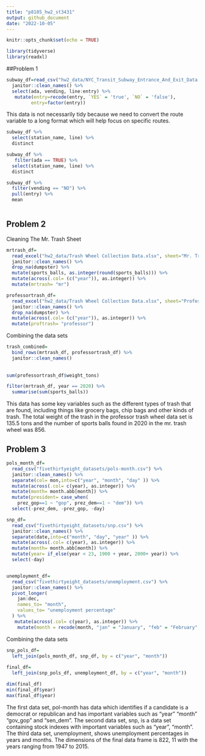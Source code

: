 ```yaml
---
title: "p8105_hw2_st3431"
output: github_document
date: "2022-10-05"
---
```


```r
knitr::opts_chunk$set(echo = TRUE)
```

```r
library(tidyverse)
library(readxl)
```

##Problem 1 

```r
subway_df=read_csv("hw2_data/NYC_Transit_Subway_Entrance_And_Exit_Data.csv") %>% 
  janitor::clean_names() %>%
  select(ada, vending, line:entry) %>%
   mutate(entry=recode(entry, `YES` = 'true', `NO` = 'false'), 
         entry=factor(entry))

```

This data is not necessarily tidy because we need to convert the route variable to a long format which will help focus on specific routes. 

```r
subway_df %>% 
  select(station_name, line) %>% 
  distinct

subway_df %>% 
   filter(ada == TRUE) %>% 
  select(station_name, line) %>% 
  distinct

subway_df %>% 
  filter(vending == "NO") %>% 
  pull(entry) %>% 
  mean
```

```r
```

## Problem 2 

Cleaning The Mr. Trash Sheet

```r
mrtrash_df=
  read_excel("hw2_data/Trash Wheel Collection Data.xlsx", sheet="Mr. Trash Wheel") %>% 
  janitor::clean_names() %>% 
  drop_na(dumpster) %>% 
  mutate(sports_balls, as.integer(round(sports_balls))) %>% 
  mutate(across(.col= (c("year")), as.integer)) %>% 
  mutate(mrtrash= "mr")
```

```r
professortrash_df=
  read_excel("hw2_data/Trash Wheel Collection Data.xlsx", sheet="Professor Trash Wheel") %>% 
  janitor::clean_names() %>% 
  drop_na(dumpster) %>% 
  mutate(across(.col= (c("year")), as.integer)) %>% 
  mutate(proftrash= "professor")
```

Combining the data sets 

```r
trash_combined= 
  bind_rows(mrtrash_df, professortrash_df) %>% 
  janitor::clean_names() 
 
  
sum(professortrash_df$weight_tons)

filter(mrtrash_df, year == 2020) %>% 
  summarise(sum(sports_balls))
```

This data has some key variables such as the different types of trash that are found, including things like grocery bags, chip bags and other kinds of trash. The total weight of the trash in the professor trash wheel data set is 135.5 tons and the number of sports balls found in 2020 in the mr. trash wheel was 856.

## Problem 3

```r
pols_month_df= 
  read_csv("fivethirtyeight_datasets/pols-month.csv") %>% 
  janitor::clean_names() %>% 
  separate(col= mon,into=c("year", "month", "day" )) %>% 
  mutate(across(.col= c(year), as.integer)) %>% 
  mutate(month= month.abb[month]) %>% 
  mutate(president= case_when(
    prez_gop==1 ~ "gop", prez_dem==1 ~ "dem")) %>%  
  select(-prez_dem, -prez_gop, -day)

snp_df= 
  read_csv("fivethirtyeight_datasets/snp.csv") %>% 
  janitor::clean_names() %>% 
  separate(date,into=c("month", "day", "year" )) %>% 
  mutate(across(.col= c(year), as.integer)) %>% 
  mutate(month= month.abb[month]) %>% 
  mutate(year= if_else(year < 23, 1900 + year, 2000+ year)) %>% 
  select(-day)


unemployment_df= 
  read_csv("fivethirtyeight_datasets/unemployment.csv") %>% 
  janitor::clean_names() %>% 
  pivot_longer(
    jan:dec,
    names_to= "month",
    values_to= "unemployment percentage"
  ) %>% 
   mutate(across(.col= c(year), as.integer)) %>% 
    mutate(month = recode(month, "jan" = "January", "feb" = "February", "mar" = "March", "apr" = "April", "may" = "May", "jun" = "June", "jul" = "July", "aug" = "August", "sep" = "September", "oct" = "October", "nov" = "November", "dec" = "December"))
```

Combining the data sets 

```r
snp_pols_df= 
  left_join(pols_month_df, snp_df, by = c("year", "month"))
 
final_df=
  left_join(snp_pols_df, unemployment_df, by = c("year", "month"))

dim(final_df)
min(final_df$year)
max(final_df$year)
```


The first data set, pol-month has data which identifies if a candidate is a democrat or republican and has important variables such as "year" "month" "gov_gop" and "sen_dem". The second data set, snp, is a data set containing stock indexes with important variables such as "year", "month". The third data set, unemployment, shows unemployment percentages in years and months. The dimensions of the final data frame is 822, 11 with the years ranging from 1947 to 2015.




